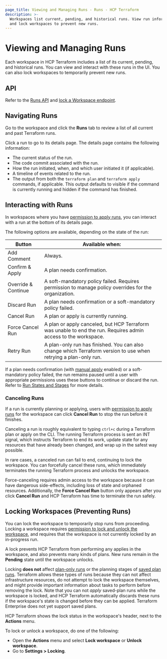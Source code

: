 ```yaml
---
page_title: Viewing and Managing Runs - Runs - HCP Terraform
description: >-
  Workspaces list current, pending, and historical runs. View run information
  and lock workspaces to prevent new runs.
---
```


# Viewing and Managing Runs

Each workspace in HCP Terraform includes a list of its current, pending, and historical runs. You can view and interact with these runs in the UI. You can also lock workspaces to temporarily prevent new runs.

## API

Refer to the [Runs API](/terraform/cloud-docs/api-docs/run) and [lock a Workspace endpoint](/terraform/cloud-docs/api-docs/workspaces#lock-a-workspace).

## Navigating Runs

Go to the workspace and click the **Runs** tab to review a list of all current and past Terraform runs.

Click a run to go to its details page. The details page contains the following information:

- The current status of the run.
- The code commit associated with the run.
- How the run initiated, when, and which user initiated it (if applicable).
- A timeline of events related to the run.
- The output from both the `terraform plan` and `terraform apply` commands, if applicable. This output defaults to visible if the command is currently running and hidden if the command has finished.

## Interacting with Runs

In workspaces where you have [permission to apply runs](/terraform/cloud-docs/users-teams-organizations/permissions#general-workspace-permissions), you can interact with a run at the bottom of its details page.

The following options are available, depending on the state of the run:

| Button              | Available when:                                                                                                                                                                                                                    |
| ------------------- | ---------------------------------------------------------------------------------------------------------------------------------------------------------------------------------------------------------------------------------- |
| Add Comment         | Always.                                                                                                                                                                                                                            |
| Confirm & Apply     | A plan needs confirmation.                                                                                                                                                                                                         |
| Override & Continue | A soft-mandatory policy failed. Requires permission to manage policy overrides for the organization.                                                 |
| Discard Run         | A plan needs confirmation or a soft-mandatory policy failed.                                                                                                                                                                       |
| Cancel Run          | A plan or apply is currently running.                                                                                                                                                                                              |
| Force Cancel Run    | A plan or apply canceled, but HCP Terraform was unable to end the run. Requires admin access to the workspace.  |
| Retry Run           | A plan-only run has finished. You can also change which Terraform version to use when retrying a plan-only run.                                                                                                                    |

[permissions-citation]: #intentionally-unused---keep-for-maintainers

If a plan needs confirmation (with [manual apply](/terraform/cloud-docs/workspaces/settings#auto-apply-and-manual-apply) enabled) or a soft-mandatory policy failed, the run remains paused until a user with appropriate permissions uses these buttons to continue or discard the run. Refer to [Run States and Stages](/terraform/cloud-docs/run/states) for more details.

### Canceling Runs

If a run is currently planning or applying, users with [permission to apply runs](/terraform/cloud-docs/users-teams-organizations/permissions#general-workspace-permissions) for the workspace can click **Cancel Run** to stop the run before it finishes.

[permissions-citation]: #intentionally-unused---keep-for-maintainers

Canceling a run is roughly equivalent to typing `ctrl+c` during a Terraform plan or apply on the CLI. The running Terraform process is sent an INT signal, which instructs Terraform to end its work, update state for any resources that have already been changed, and wrap up in the safest way possible.

In rare cases, a canceled run can fail to end, continuing to lock the workspace. You can forcefully cancel these runs, which immediately terminates the running Terraform process and unlocks the workspace.

Force-canceling requires admin access to the workspace because it can have dangerous side-effects, including loss of state and orphaned resources. Additionally, the **Force Cancel Run** button only appears after you click **Cancel Run** and HCP Terraform has time to terminate the run safely.

[permissions-citation]: #intentionally-unused---keep-for-maintainers

## Locking Workspaces (Preventing Runs)

You can lock the workspace to temporarily stop runs from proceeding. Locking a workspace requires [permission to lock and unlock the workspace](/terraform/cloud-docs/users-teams-organizations/permissions#general-workspace-permissions), and requires that the workspace is not currently locked by an in-progress run.

A lock prevents HCP Terraform from performing any applies in the workspace, and also prevents many kinds of plans. New runs remain in the **Pending** state until the workspace unlocks.

Locking **does not** affect [plan-only runs](/terraform/cloud-docs/run/remote-operations#speculative-plans) or the planning stages of [saved plan runs](/terraform/cloud-docs/run/cli#remote-saved-plans). Terraform allows these types of runs because they can not affect infrastructure resources, do not attempt to lock the workspace themselves, and might provide important information about tasks to perform before removing the lock. Note that you can not _apply_ saved-plan runs while the workspace is locked, and HCP Terraform automatically discards these runs if the workspace's state is changed before they can be applied. Terraform Enterprise does not yet support saved plans.

HCP Terraform shows the lock status in the workspace's header, next to the **Actions** menu.

To lock or unlock a workspace, do one of the following:
- Open the **Actions** menu and select **Lock workspace** or **Unlock workspace**.
- Go to **Settings > Locking**.

[permissions-citation]: #intentionally-unused---keep-for-maintainers
